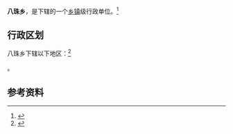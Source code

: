 {{中国乡级行政区|62/10/22/204/000}}

'''八珠乡'''，是{{PRC admin/fullname|62/10/22/204/000|3}}下辖的一个[[乡镇|乡镇]]级行政单位。<ref>{{PRC admin/ref sgc|{{PRC admin/parent|62/10/22/204/000}}}}</ref>

== 行政区划 ==

八珠乡下辖以下地区：<ref>{{PRC admin/ref sgc|62/10/22/204/000}}</ref>

{{PRC admin/children|62/10/22/204/000}}。

== 参考资料 ==

{{reflist}}

{{行政区划小作品}}
{{PRC admin/navcat|62/10/22/204/000}}